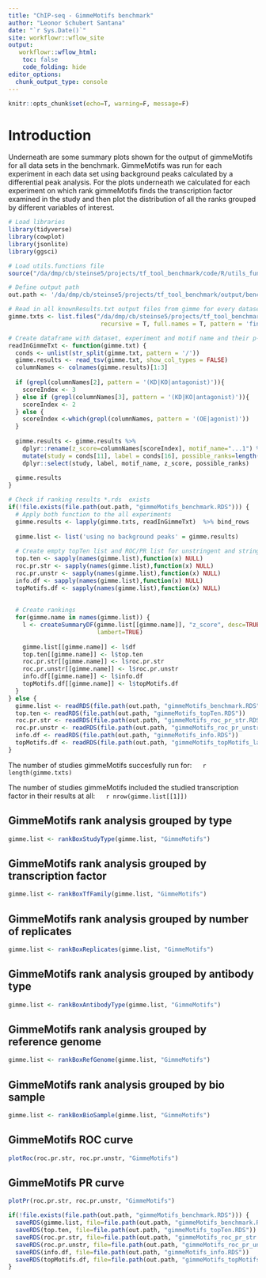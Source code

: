 ```yaml
---
title: "ChIP-seq - GimmeMotifs benchmark"
author: "Leonor Schubert Santana"
date: "`r Sys.Date()`" 
site: workflowr::wflow_site
output:
   workflowr::wflow_html:
    toc: false
    code_folding: hide
editor_options:
  chunk_output_type: console
---
```


```r
knitr::opts_chunk$set(echo=T, warning=F, message=F)
```

# Introduction

Underneath are some summary plots shown for the output of gimmeMotifs for all data sets in the benchmark. GimmeMotifs was run for each experiment in each data set using background peaks calculated by a differential peak analysis. For the plots underneath we calculated for each experiment on which rank gimmeMotifs finds the transcription factor examined in the study and then plot the distribution of all the ranks grouped by different variables of interest.

```r
# Load libraries
library(tidyverse)
library(cowplot)
library(jsonlite)
library(ggsci)

# Load utils.functions file
source("/da/dmp/cb/steinse5/projects/tf_tool_benchmark/code/R/utils_functions.R")

# Define output path
out.path <- '/da/dmp/cb/steinse5/projects/tf_tool_benchmark/output/benchmark_data/chipseq/gimmemotifs/'

# Read in all knownResults.txt output files from gimme for every dataset
gimme.txts <- list.files("/da/dmp/cb/steinse5/projects/tf_tool_benchmark/data/chipseq/",
                          recursive = T, full.names = T, pattern = 'final.out.txt')

# Create dataframe with dataset, experiment and motif name and their p-value
readInGimmeTxt <- function(gimme.txt) {
  conds <- unlist(str_split(gimme.txt, pattern = '/'))
  gimme.results <- read_tsv(gimme.txt, show_col_types = FALSE) 
  columnNames <- colnames(gimme.results)[1:3]
  
  if (grepl(columnNames[2], pattern = '(KD|KO|antagonist)')){
    scoreIndex <- 3
  } else if (grepl(columnNames[3], pattern = '(KD|KO|antagonist)')){
    scoreIndex <- 2
  } else {
    scoreIndex <-which(grepl(columnNames, pattern = '(OE|agonist)'))
  }
  
  gimme.results <- gimme.results %>%
    dplyr::rename(z_score=columnNames[scoreIndex], motif_name="...1") %>%
    mutate(study = conds[11], label = conds[16], possible_ranks=length(motif_name)) %>%
    dplyr::select(study, label, motif_name, z_score, possible_ranks)
 
  gimme.results
} 

# Check if ranking results *.rds  exists
if(!file.exists(file.path(out.path, "gimmeMotifs_benchmark.RDS"))) {
  # Apply both function to the all experiments
  gimme.results <- lapply(gimme.txts, readInGimmeTxt)  %>% bind_rows
  
  gimme.list <- list('using no background peaks' = gimme.results)
  
  # Create empty topTen list and ROC/PR list for unstringent and stringent and info
  top.ten <- sapply(names(gimme.list),function(x) NULL)
  roc.pr.str <- sapply(names(gimme.list),function(x) NULL)
  roc.pr.unstr <- sapply(names(gimme.list),function(x) NULL)
  info.df <- sapply(names(gimme.list),function(x) NULL)
  topMotifs.df <- sapply(names(gimme.list),function(x) NULL)
  
  
  # Create rankings 
  for(gimme.name in names(gimme.list)) {
    l <- createSummaryDF(gimme.list[[gimme.name]], "z_score", desc=TRUE, 
                         lambert=TRUE)
    
    gimme.list[[gimme.name]] <- l$df
    top.ten[[gimme.name]] <- l$top.ten
    roc.pr.str[[gimme.name]] <- l$roc.pr.str
    roc.pr.unstr[[gimme.name]] <- l$roc.pr.unstr
    info.df[[gimme.name]] <- l$info.df
    topMotifs.df[[gimme.name]] <- l$topMotifs.df
  }
} else {
  gimme.list <- readRDS(file.path(out.path, "gimmeMotifs_benchmark.RDS"))
  top.ten <- readRDS(file.path(out.path, "gimmeMotifs_topTen.RDS"))
  roc.pr.str <- readRDS(file.path(out.path, "gimmeMotifs_roc_pr_str.RDS"))
  roc.pr.unstr <- readRDS(file.path(out.path, "gimmeMotifs_roc_pr_unstr.RDS"))
  info.df <- readRDS(file.path(out.path, "gimmeMotifs_info.RDS"))
  topMotifs.df <- readRDS(file.path(out.path, "gimmeMotifs_topMotifs_lambert.RDS"))
}

```

The number of studies gimmeMotifs succesfully run for: &emsp; `r length(gimme.txts)` \

The number of studies gimmeMotifs included the studied transcription factor in their results at all: &emsp; `r nrow(gimme.list[[1]])`


## GimmeMotifs rank analysis grouped by type {.tabset}

```r
gimme.list <- rankBoxStudyType(gimme.list, "GimmeMotifs")
```

## GimmeMotifs rank analysis grouped by transcription factor {.tabset}

```r
gimme.list <- rankBoxTfFamily(gimme.list, "GimmeMotifs")
```

## GimmeMotifs rank analysis grouped by number of replicates {.tabset}

```r
gimme.list <- rankBoxReplicates(gimme.list, "GimmeMotifs")
```

## GimmeMotifs rank analysis grouped by antibody type {.tabset}

```r
gimme.list <- rankBoxAntibodyType(gimme.list, "GimmeMotifs")
```

## GimmeMotifs rank analysis grouped by reference genome {.tabset}

```r
gimme.list <- rankBoxRefGenome(gimme.list, "GimmeMotifs")
```

## GimmeMotifs rank analysis grouped by bio sample {.tabset}

```r
gimme.list <- rankBoxBioSample(gimme.list, "GimmeMotifs")
```

## GimmeMotifs ROC curve {.tabset}

```r
plotRoc(roc.pr.str, roc.pr.unstr, "GimmeMotifs")
```

## GimmeMotifs PR curve {.tabset}

```r
plotPr(roc.pr.str, roc.pr.unstr, "GimmeMotifs")
```

```r
if(!file.exists(file.path(out.path, "gimmeMotifs_benchmark.RDS"))) {
  saveRDS(gimme.list, file=file.path(out.path, "gimmeMotifs_benchmark.RDS"))
  saveRDS(top.ten, file=file.path(out.path, "gimmeMotifs_topTen.RDS"))
  saveRDS(roc.pr.str, file=file.path(out.path, "gimmeMotifs_roc_pr_str.RDS"))
  saveRDS(roc.pr.unstr, file=file.path(out.path, "gimmeMotifs_roc_pr_unstr.RDS"))
  saveRDS(info.df, file=file.path(out.path, "gimmeMotifs_info.RDS"))
  saveRDS(topMotifs.df, file=file.path(out.path, "gimmeMotifs_topMotifs_lambert.RDS"))
}
```
